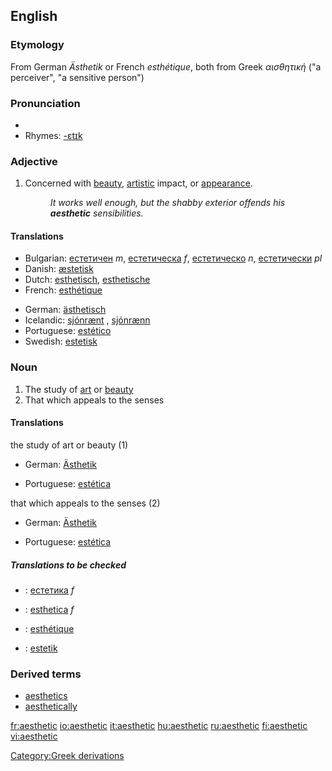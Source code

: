 ==English==
===Etymology===
From German ''Ästhetik'' or French ''esthétique'', both from Greek ''αισθητική'' ("a perceiver", "a sensitive person")

===Pronunciation===
*{{audio|en-us-aesthetic.ogg|Audio (US)}}
*Rhymes: [[Rhymes:English:-ɛtɪk|-ɛtɪk]]

===Adjective===
{{en-adj-more}}

#Concerned with [[beauty]], [[artistic]] impact, or [[appearance]].
#:''It works well enough, but the shabby exterior offends his '''aesthetic''' sensibilities.''

====Translations====
{{top}}
*Bulgarian: [[естетичен]] ''m'', [[естетическа]] ''f'', [[естетическо]] ''n'', [[естетически]] ''pl''
*Danish: [[æstetisk]]
*Dutch: [[esthetisch]], [[esthetische]]
*French: [[esthétique]]
{{mid}}
*German: [[ästhetisch]]
*Icelandic: [[sjónrænt]] {{n}}, [[sjónrænn]] {{m}} 
*Portuguese: [[estético]]
*Swedish: [[estetisk]]
{{bottom}}

===Noun===
{{en-noun}}

#The study of [[art]] or [[beauty]]
#That which appeals to the senses

====Translations====
;the study of art or beauty (1)
{{top}}
*German: [[Ästhetik]] {{f}}
{{mid}}
*Portuguese: [[estética]] {{f}}
{{bottom}}

;that which appeals to the senses (2)
{{top}}
*German: [[Ästhetik]] {{f}}
{{mid}}
*Portuguese: [[estética]] {{f}}
{{bottom}}

=====Translations to be checked=====
{{checktrans}}
{{top}}
*{{ttbc|Bulgarian}}: [[естетика]] ''f''
*{{ttbc|Dutch}}: [[esthetica]] ''f''
*{{ttbc|French}}: [[esthétique]]
{{mid}}
*{{ttbc|Swedish}}: [[estetik]]
{{bottom}}

===Derived terms===
*[[aesthetics]]
*[[aesthetically]]

[[Category:Greek derivations]]

[[fr:aesthetic]]
[[io:aesthetic]]
[[it:aesthetic]]
[[hu:aesthetic]]
[[ru:aesthetic]]
[[fi:aesthetic]]
[[vi:aesthetic]]